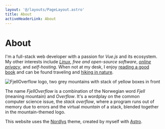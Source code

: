 ```yaml
---
layout: '@/layouts/PageLayout.astro'
title: About
activeHeaderLink: About
---
```


# About

I'm a full-stack web developer with a passion for _Vue.js_ and its ecosystem. My other interests include [_Linux_](/tags/linux), _free and open-source software_, [_online privacy_](/tags/privacy), and _self-hosting_. When not at my desk, I enjoy [reading a good book](https://bookwyrm.social/user/FjellOverflow) and can be found traveling and [hiking in nature](/photos).


<div>
  <Image src={Logo} class="w-1/3 md:w-1/6 mx-auto" alt="FjellOverflow logo, two grey mountains with stack of yellow boxes in front" loading="eager"/>
</div>

The name _FjellOverflow_ is a combination of the Norwegian word _Fjell_ (meaning mountain) and _Overflow_. It's a wordplay on the common computer science issue, the _stack overflow_, where a program runs out of memory due to errors and the virtual _mountain_ of a stack, blended together in the mountain-themed logo.

This website uses the [Nordlys](https://github.com/FjellOverflow/nordlys) theme, created by myself with [Astro](https://astro.build/).
